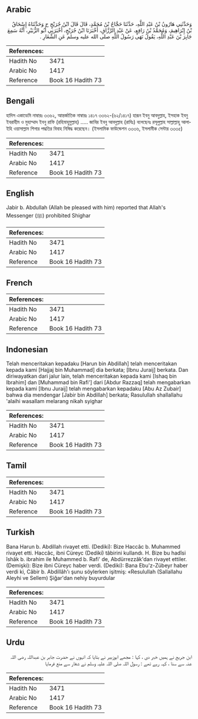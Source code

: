 ## Arabic


<div dir="rtl" lang="ar" style={{fontSize:'larger',backgroundColor:'#f8f9fa',padding:20}}>
وَحَدَّثَنِي هَارُونُ بْنُ عَبْدِ اللَّهِ، حَدَّثَنَا حَجَّاجُ بْنُ مُحَمَّدٍ، قَالَ قَالَ ابْنُ جُرَيْجٍ ح وَحَدَّثَنَاهُ إِسْحَاقُ بْنُ إِبْرَاهِيمَ، وَمُحَمَّدُ بْنُ رَافِعٍ، عَنْ عَبْدِ الرَّزَّاقِ، أَخْبَرَنَا ابْنُ جُرَيْجٍ، أَخْبَرَنِي أَبُو الزُّبَيْرِ، أَنَّهُ سَمِعَ جَابِرَ بْنَ عَبْدِ اللَّهِ، يَقُولُ نَهَى رَسُولُ اللَّهِ صلى الله عليه وسلم عَنِ الشِّغَارِ ‏.‏
</div>
<div style={{backgroundColor:'#f8f9fa',padding:20, marginBottom: 10}}><table> <thead> <tr> <th>References:</th> <th></th> </tr> </thead> <tbody><tr><td>Hadith No</td><td>3471</td></tr><tr><td>Arabic No</td><td>1417</td></tr><tr><td>Reference</td><td>Book 16 Hadith 73</td></tr></tbody></table></div>

## Bengali


<div dir="ltr" lang="bn" style={{fontSize:'larger',backgroundColor:'#f8f9fa',padding:20}}>
হাদিস একাডেমি নাম্বারঃ ৩৩৬২, আন্তর্জাতিক নাম্বারঃ ১৪১৭ ৩৩৬২-(৬২/১৪১৭) হারূন ইবনু আবদুল্লাহ, ইসহাক ইবনু ইবরাহীম ও মুহাম্মাদ ইবনু রাফি (রহিমাহুমুল্লাহ) ..... জাবির ইবনু আবদুল্লাহ (রাযিঃ) বলেছেনঃ রসূলুল্লাহ সাল্লাল্লাহু আলাইহি ওয়াসাল্লাম শিগার পদ্ধতির বিবাহ নিষিদ্ধ করেছেন। (ইসলামিক ফাউন্ডেশন ৩৩৩৬, ইসলামীক সেন্টার ৩৩৩৫)
</div>
<div style={{backgroundColor:'#f8f9fa',padding:20, marginBottom: 10}}><table> <thead> <tr> <th>References:</th> <th></th> </tr> </thead> <tbody><tr><td>Hadith No</td><td>3471</td></tr><tr><td>Arabic No</td><td>1417</td></tr><tr><td>Reference</td><td>Book 16 Hadith 73</td></tr></tbody></table></div>

## English


<div dir="ltr" lang="en" style={{fontSize:'larger',backgroundColor:'#f8f9fa',padding:20}}>
Jabir b. Abdullah (Allah be pleased with him) reported that Allah's Messenger (ﷺ) prohibited Shighar
</div>
<div style={{backgroundColor:'#f8f9fa',padding:20, marginBottom: 10}}><table> <thead> <tr> <th>References:</th> <th></th> </tr> </thead> <tbody><tr><td>Hadith No</td><td>3471</td></tr><tr><td>Arabic No</td><td>1417</td></tr><tr><td>Reference</td><td>Book 16 Hadith 73</td></tr></tbody></table></div>

## French


<div dir="ltr" lang="fr" style={{fontSize:'larger',backgroundColor:'#f8f9fa',padding:20}}>

</div>
<div style={{backgroundColor:'#f8f9fa',padding:20, marginBottom: 10}}><table> <thead> <tr> <th>References:</th> <th></th> </tr> </thead> <tbody><tr><td>Hadith No</td><td>3471</td></tr><tr><td>Arabic No</td><td>1417</td></tr><tr><td>Reference</td><td>Book 16 Hadith 73</td></tr></tbody></table></div>

## Indonesian


<div dir="ltr" lang="id" style={{fontSize:'larger',backgroundColor:'#f8f9fa',padding:20}}>
Telah menceritakan kepadaku [Harun bin Abdillah] telah menceritakan kepada kami [Hajjaj bin Muhammad] dia berkata; [Ibnu Juraij] berkata. Dan diriwayatkan dari jalur lain, telah menceritakan kepada kami [Ishaq bin Ibrahim] dan [Muhammad bin Rafi'] dari [Abdur Razzaq] telah mengabarkan kepada kami [Ibnu Juraij] telah mengabarkan kepadaku [Abu Az Zubair] bahwa dia mendengar [Jabir bin Abdillah] berkata; Rasulullah shallallahu 'alaihi wasallam melarang nikah syighar
</div>
<div style={{backgroundColor:'#f8f9fa',padding:20, marginBottom: 10}}><table> <thead> <tr> <th>References:</th> <th></th> </tr> </thead> <tbody><tr><td>Hadith No</td><td>3471</td></tr><tr><td>Arabic No</td><td>1417</td></tr><tr><td>Reference</td><td>Book 16 Hadith 73</td></tr></tbody></table></div>

## Tamil


<div dir="ltr" lang="ta" style={{fontSize:'larger',backgroundColor:'#f8f9fa',padding:20}}>

</div>
<div style={{backgroundColor:'#f8f9fa',padding:20, marginBottom: 10}}><table> <thead> <tr> <th>References:</th> <th></th> </tr> </thead> <tbody><tr><td>Hadith No</td><td>3471</td></tr><tr><td>Arabic No</td><td>1417</td></tr><tr><td>Reference</td><td>Book 16 Hadith 73</td></tr></tbody></table></div>

## Turkish


<div dir="ltr" lang="tr" style={{fontSize:'larger',backgroundColor:'#f8f9fa',padding:20}}>
Bana Harun b. Abdillah rivayet etti. (Dediki): Bize Haccâc b. Muhammed rivayet etti. Haccâc, ibni Cüreyc (Dediki) tâbirini kullandı. H. Bize bu hadîsi îshâk b. ibrahim ile Muhammed b. Rafi' de, Abdürrezzâk'dan rivayet ettiler. (Demişki): Bize ibni Cüreyc haber verdi. (Dediki): Bana Ebu'z-Zübeyr haber verdi ki, Câbir b. Abdillâh'ı şunu söylerken işitmiş: «Resulullah (Sallallahu Aleyhi ve Sellem) Şiğar'dan nehiy buyurdular
</div>
<div style={{backgroundColor:'#f8f9fa',padding:20, marginBottom: 10}}><table> <thead> <tr> <th>References:</th> <th></th> </tr> </thead> <tbody><tr><td>Hadith No</td><td>3471</td></tr><tr><td>Arabic No</td><td>1417</td></tr><tr><td>Reference</td><td>Book 16 Hadith 73</td></tr></tbody></table></div>

## Urdu


<div dir="rtl" lang="ur" style={{fontSize:'larger',backgroundColor:'#f8f9fa',padding:20}}>
ابن جریج نے ہمیں خبر دی ، کہا : مجھے ابوزبیر نے بتایا کہ انہوں نے حضرت جابر بن عبداللہ رضی اللہ عنہ سے سنا ، کہہ رہے تھے : رسول اللہ صلی اللہ علیہ وسلم نے شغار سے منع فرمایا
</div>
<div style={{backgroundColor:'#f8f9fa',padding:20, marginBottom: 10}}><table> <thead> <tr> <th>References:</th> <th></th> </tr> </thead> <tbody><tr><td>Hadith No</td><td>3471</td></tr><tr><td>Arabic No</td><td>1417</td></tr><tr><td>Reference</td><td>Book 16 Hadith 73</td></tr></tbody></table></div>